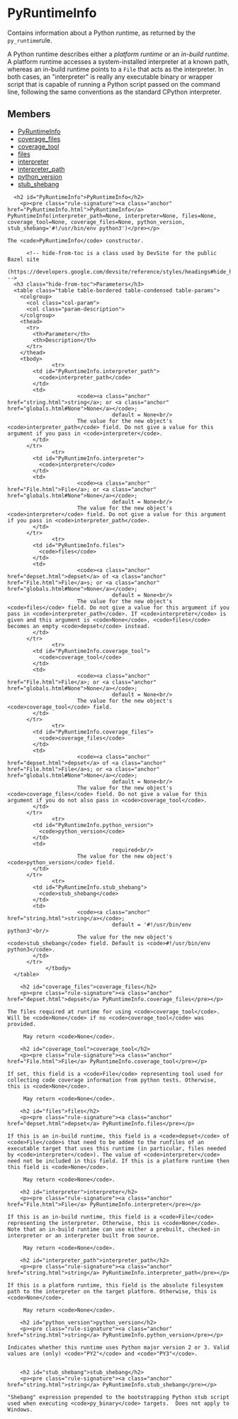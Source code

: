 <html devsite>
<head>
  <meta name="project_path" value="/_project.yaml">
  <meta name="book_path" value="/versions/6.0.0/_book.yaml">
</head>
<body>

<h1 class="page-title" id="modules.PyRuntimeInfo">PyRuntimeInfo</h1>

<!-- {% raw %} -->

Contains information about a Python runtime, as returned by the <code>py_runtime</code>rule.<p>A Python runtime describes either a <em>platform runtime</em> or an <em>in-build runtime</em>. A platform runtime accesses a system-installed interpreter at a known path, whereas an in-build runtime points to a <code>File</code> that acts as the interpreter. In both cases, an "interpreter" is really any executable binary or wrapper script that is capable of running a Python script passed on the command line, following the same conventions as the standard CPython interpreter.

<h2>Members</h2>
<ul>
    <li>
    <a href="#PyRuntimeInfo">PyRuntimeInfo</a>
  </li>
      <li>
    <a href="#coverage_files">coverage_files</a>
  </li>
      <li>
    <a href="#coverage_tool">coverage_tool</a>
  </li>
      <li>
    <a href="#files">files</a>
  </li>
      <li>
    <a href="#interpreter">interpreter</a>
  </li>
      <li>
    <a href="#interpreter_path">interpreter_path</a>
  </li>
      <li>
    <a href="#python_version">python_version</a>
  </li>
      <li>
    <a href="#stub_shebang">stub_shebang</a>
  </li>
  </ul>

      <h2 id="PyRuntimeInfo">PyRuntimeInfo</h2>
        <p><pre class="rule-signature"><a class="anchor" href="PyRuntimeInfo.html">PyRuntimeInfo</a> PyRuntimeInfo(interpreter_path=None, interpreter=None, files=None, coverage_tool=None, coverage_files=None, python_version, stub_shebang='#!/usr/bin/env python3')</pre></p>

    The <code>PyRuntimeInfo</code> constructor.

          <!-- hide-from-toc is a class used by DevSite for the public Bazel site
      (https://developers.google.com/devsite/reference/styles/headings#hide_headings_from_the_toc) -->
      <h3 class="hide-from-toc">Parameters</h3>
      <table class="table table-bordered table-condensed table-params">
        <colgroup>
          <col class="col-param">
          <col class="param-description">
        </colgroup>
        <thead>
          <tr>
            <th>Parameter</th>
            <th>Description</th>
          </tr>
        </thead>
        <tbody>
                  <tr>
            <td id="PyRuntimeInfo.interpreter_path">
              <code>interpreter_path</code>
            </td>
            <td>
                          <code><a class="anchor" href="string.html">string</a>; or <a class="anchor" href="globals.html#None">None</a></code>;
                                     default = None<br/>
                          The value for the new object's <code>interpreter_path</code> field. Do not give a value for this argument if you pass in <code>interpreter</code>.
            </td>
          </tr>
                  <tr>
            <td id="PyRuntimeInfo.interpreter">
              <code>interpreter</code>
            </td>
            <td>
                          <code><a class="anchor" href="File.html">File</a>; or <a class="anchor" href="globals.html#None">None</a></code>;
                                     default = None<br/>
                          The value for the new object's <code>interpreter</code> field. Do not give a value for this argument if you pass in <code>interpreter_path</code>.
            </td>
          </tr>
                  <tr>
            <td id="PyRuntimeInfo.files">
              <code>files</code>
            </td>
            <td>
                          <code><a class="anchor" href="depset.html">depset</a> of <a class="anchor" href="File.html">File</a>s; or <a class="anchor" href="globals.html#None">None</a></code>;
                                     default = None<br/>
                          The value for the new object's <code>files</code> field. Do not give a value for this argument if you pass in <code>interpreter_path</code>. If <code>interpreter</code> is given and this argument is <code>None</code>, <code>files</code> becomes an empty <code>depset</code> instead.
            </td>
          </tr>
                  <tr>
            <td id="PyRuntimeInfo.coverage_tool">
              <code>coverage_tool</code>
            </td>
            <td>
                          <code><a class="anchor" href="File.html">File</a>; or <a class="anchor" href="globals.html#None">None</a></code>;
                                     default = None<br/>
                          The value for the new object's <code>coverage_tool</code> field.
            </td>
          </tr>
                  <tr>
            <td id="PyRuntimeInfo.coverage_files">
              <code>coverage_files</code>
            </td>
            <td>
                          <code><a class="anchor" href="depset.html">depset</a> of <a class="anchor" href="File.html">File</a>s; or <a class="anchor" href="globals.html#None">None</a></code>;
                                     default = None<br/>
                          The value for the new object's <code>coverage_files</code> field. Do not give a value for this argument if you do not also pass in <code>coverage_tool</code>.
            </td>
          </tr>
                  <tr>
            <td id="PyRuntimeInfo.python_version">
              <code>python_version</code>
            </td>
            <td>
                                     required<br/>
                          The value for the new object's <code>python_version</code> field.
            </td>
          </tr>
                  <tr>
            <td id="PyRuntimeInfo.stub_shebang">
              <code>stub_shebang</code>
            </td>
            <td>
                          <code><a class="anchor" href="string.html">string</a></code>;
                                     default = '#!/usr/bin/env python3'<br/>
                          The value for the new object's <code>stub_shebang</code> field. Default is <code>#!/usr/bin/env python3</code>.
            </td>
          </tr>
                </tbody>
      </table>

        <h2 id="coverage_files">coverage_files</h2>
        <p><pre class="rule-signature"><a class="anchor" href="depset.html">depset</a> PyRuntimeInfo.coverage_files</pre></p>

    The files required at runtime for using <code>coverage_tool</code>. Will be <code>None</code> if no <code>coverage_tool</code> was provided.

         May return <code>None</code>.

        <h2 id="coverage_tool">coverage_tool</h2>
        <p><pre class="rule-signature"><a class="anchor" href="File.html">File</a> PyRuntimeInfo.coverage_tool</pre></p>

    If set, this field is a <code>File</code> representing tool used for collecting code coverage information from python tests. Otherwise, this is <code>None</code>.

         May return <code>None</code>.

        <h2 id="files">files</h2>
        <p><pre class="rule-signature"><a class="anchor" href="depset.html">depset</a> PyRuntimeInfo.files</pre></p>

    If this is an in-build runtime, this field is a <code>depset</code> of <code>File</code>s that need to be added to the runfiles of an executable target that uses this runtime (in particular, files needed by <code>interpreter</code>). The value of <code>interpreter</code> need not be included in this field. If this is a platform runtime then this field is <code>None</code>.

         May return <code>None</code>.

        <h2 id="interpreter">interpreter</h2>
        <p><pre class="rule-signature"><a class="anchor" href="File.html">File</a> PyRuntimeInfo.interpreter</pre></p>

    If this is an in-build runtime, this field is a <code>File</code> representing the interpreter. Otherwise, this is <code>None</code>. Note that an in-build runtime can use either a prebuilt, checked-in interpreter or an interpreter built from source.

         May return <code>None</code>.

        <h2 id="interpreter_path">interpreter_path</h2>
        <p><pre class="rule-signature"><a class="anchor" href="string.html">string</a> PyRuntimeInfo.interpreter_path</pre></p>

    If this is a platform runtime, this field is the absolute filesystem path to the interpreter on the target platform. Otherwise, this is <code>None</code>.

         May return <code>None</code>.

        <h2 id="python_version">python_version</h2>
        <p><pre class="rule-signature"><a class="anchor" href="string.html">string</a> PyRuntimeInfo.python_version</pre></p>

    Indicates whether this runtime uses Python major version 2 or 3. Valid values are (only) <code>"PY2"</code> and <code>"PY3"</code>.


        <h2 id="stub_shebang">stub_shebang</h2>
        <p><pre class="rule-signature"><a class="anchor" href="string.html">string</a> PyRuntimeInfo.stub_shebang</pre></p>

    "Shebang" expression prepended to the bootstrapping Python stub script used when executing <code>py_binary</code> targets.  Does not apply to Windows.



</body>
</html>

<!-- {% endraw %} -->
